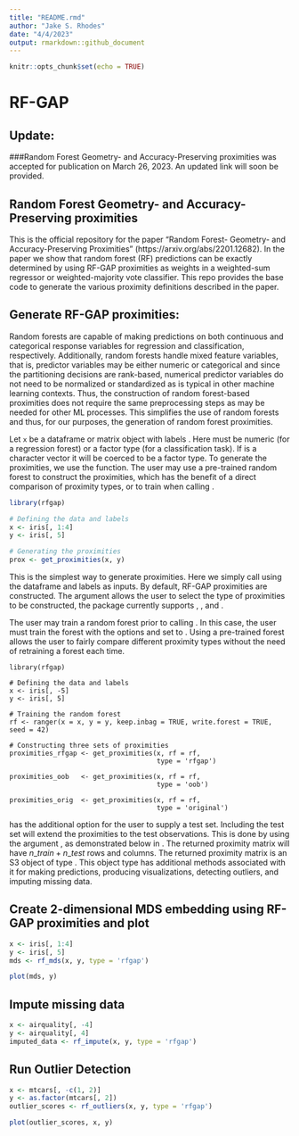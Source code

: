 ```yaml
---
title: "README.rmd"
author: "Jake S. Rhodes"
date: "4/4/2023"
output: rmarkdown::github_document
---
```


```r
knitr::opts_chunk$set(echo = TRUE)
```

#  RF-GAP

## Update:

###Random Forest Geometry- and Accuracy-Preserving proximities was accepted for publication on March 26, 2023. An updated link will soon be provided.


## Random Forest Geometry- and Accuracy-Preserving proximities

This is the official repository for the paper "Random Forest- Geometry- and Accuracy-Preserving Proximities" (https://arxiv.org/abs/2201.12682). In the paper we show that random forest (RF) predictions can be exactly determined by using RF-GAP proximities as weights in a weighted-sum regressor or weighted-majority vote classifier.  This repo provides the base code to generate the various proximity definitions described in the paper.


## Generate RF-GAP proximities:

Random forests are capable of making predictions on both continuous and categorical response variables for regression and classification, respectively. Additionally, random forests handle mixed feature variables, that is, predictor variables may be either numeric or categorical and since the partitioning decisions are rank-based, numerical predictor variables do not need to be normalized or standardized as is typical in other machine learning contexts. Thus, the construction of random forest-based proximities does not require the same preprocessing steps as may be needed for other ML processes. This simplifies the use of random forests and thus, for our purposes, the generation of random forest proximities.  

Let $\texttt{x}$ be a dataframe or matrix object with labels \texttt{y}. Here \texttt{y} must be numeric (for a regression forest) or a factor type (for a classification task). If \texttt{y} is a character vector it will be coerced to be a factor type. To generate the proximities, we use the \texttt{get\_proximities} function. The user may use a pre-trained random forest to construct the proximities, which has the benefit of a direct comparison of proximity types, or to train when calling \texttt{get\_proximities}.


```r
library(rfgap)

# Defining the data and labels
x <- iris[, 1:4]
y <- iris[, 5]

# Generating the proximities
prox <- get_proximities(x, y)
```

This is the simplest way to generate proximities.  Here we simply call \texttt{get\_proximities} using the dataframe \texttt{x} and labels \texttt{y} as inputs. By default, RF-GAP proximities are constructed. The argument \texttt{type} allows the user to select the type of proximities to be constructed, the package currently supports \texttt{"original"}, \texttt{"oob"}, and \texttt{"rfgap"}.

The user may train a random forest prior to calling \texttt{get\_proximities}. In this case, the user must train the \texttt{ranger} forest with the options \texttt{keep.inbag} and \texttt{write.forest} set to \texttt{TRUE}. Using a pre-trained forest allows the user to fairly compare different proximity types without the need of retraining a forest each time.

```
library(rfgap)

# Defining the data and labels
x <- iris[, -5]
y <- iris[, 5]

# Training the random forest
rf <- ranger(x = x, y = y, keep.inbag = TRUE, write.forest = TRUE, seed = 42)

# Constructing three sets of proximities
proximities_rfgap <- get_proximities(x, rf = rf,
                                     type = 'rfgap')
                                     
proximities_oob   <- get_proximities(x, rf = rf,
                                     type = 'oob')
                                     
proximities_orig  <- get_proximities(x, rf = rf, 
                                     type = 'original')
```

\texttt{get\_proximities} has the additional option for the user to supply a test set. Including the test set will extend the proximities to the test observations.  This is done by using the argument \texttt{x\_test}, as demonstrated below in \ref{lst:x_test}. The returned proximity matrix will have $n\_train + n\_test$ rows and columns. The returned proximity matrix is an S3 object of type \texttt{rf\_proximities}. This object type has additional methods associated with it for making predictions, producing visualizations, detecting outliers, and imputing missing data.

## Create 2-dimensional MDS embedding using RF-GAP proximities and plot

```r
x <- iris[, 1:4]
y <- iris[, 5]
mds <- rf_mds(x, y, type = 'rfgap')

plot(mds, y)
```


## Impute missing data
```r
x <- airquality[, -4]
y <- airquality[, 4]
imputed_data <- rf_impute(x, y, type = 'rfgap')
```

## Run Outlier Detection
```r
x <- mtcars[, -c(1, 2)]
y <- as.factor(mtcars[, 2])
outlier_scores <- rf_outliers(x, y, type = 'rfgap')

plot(outlier_scores, x, y)
```

